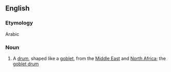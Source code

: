 ==English==

===Etymology===
Arabic

===Noun===
{{en-noun}}

#{{musici}} A [[drum]], shaped like a [[goblet]], from the [[Middle East]] and [[North Africa]]; the [[goblet drum]]